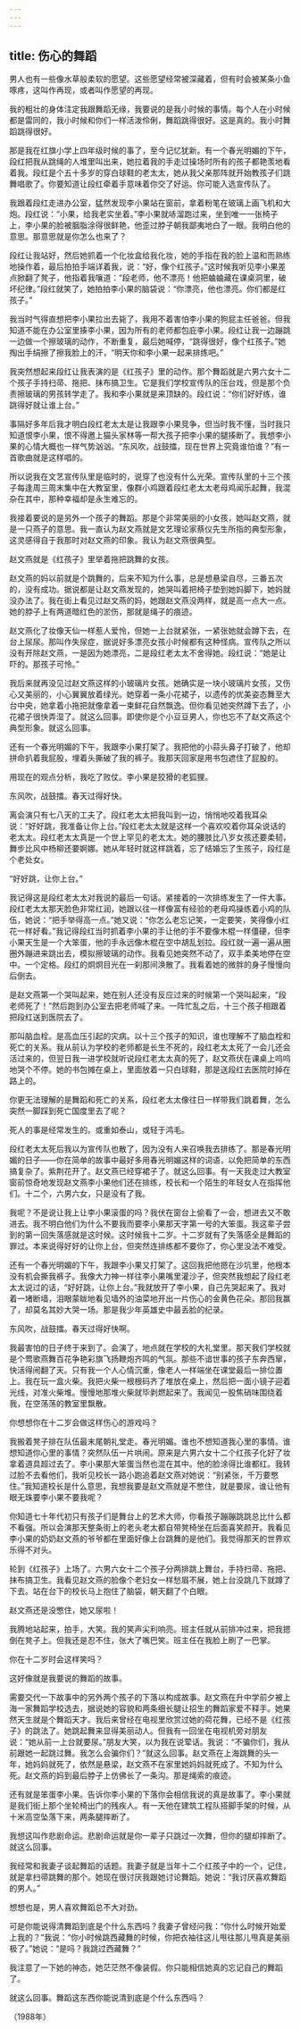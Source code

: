 ```yaml
---
---
---
```

title: 伤心的舞蹈
---




男人也有一些像水草般柔软的愿望。这些愿望经常被深藏着，但有时会被某条小鱼啄疼，这叫作再现，或者叫作愿望的再现。

我的粗壮的身体注定我跟舞蹈无缘，我要说的是我小时候的事情。每个人在小时候都是雷同的，我小时候和你们一样活泼伶俐，舞蹈跳得很好。这是真的。我小时舞蹈跳得很好。

那是我在红旗小学上四年级时候的事了，至今记忆犹新。有一个春光明媚的下午，段红把我从跳绳的人堆里叫出来，她拉着我的手走过操场时所有的孩子都艳羡地看着我。段红是个五十多岁的穿白球鞋的老太太，她从我父亲那阵就开始教孩子们跳舞唱歌了。你要知道让段红牵着手意味着你交了好运。你可能入选宣传队了。

我跟着段红走进办公室，猛然发现李小果站在窗前，拿着粉笔在玻璃上画飞机和大炮。段红说：“小果，给我老实坐着。”李小果就哧溜跑过来，坐到唯一一张椅子上，李小果的脸被胭脂涂得很鲜艳，他歪过脖子朝我鄙夷地白了一眼。我明白他的意思。那意思就是你怎么也来了？

段红让我站好，然后她抓着一个化妆盒给我化妆，她的手指在我的脸上温和而熟练地操作着，最后拍拍手端详着我，说：“好，像个红孩子。”这时候我听见李小果差点掀翻了凳子，他指着我嚷道：“段老师，他不漂亮！他把蛐蛐藏在课桌洞里，破坏纪律。”段红就笑了，她拍拍李小果的脑袋说：“你漂亮，他也漂亮。你们都是红孩子。”

我当时气得直想把李小果拉出去毙了，我用不着害怕李小果的狗屁主任爸爸。但我知道不能在办公室里揍李小果，因为所有的老师都包庇李小果。段红让我一边蹦跳一边做一个擦玻璃的动作，不断重复，最后她喊停，“跳得很好，像个红孩子。”她掏出手绢擦了擦我脸上的汗，“明天你和李小果一起来排练吧。”

我突然想起来段红让我表演的是《红孩子》里的动作。那个舞蹈就是六男六女十二个孩子手持扫帚、拖把、抹布搞卫生。它是我们学校宣传队的压台戏，但是那个负责擦玻璃的男孩转学走了。我和李小果就是来顶缺的。段红说：“你们好好练，谁跳得好就让谁上台。”

事隔好多年后我才明白段红老太太是让我跟李小果竞争，但当时我不懂，当时我只知道恨李小果，恨不得邀上猫头家林等一帮大孩子把李小果的腿揍断了。我想李小果的心情大概也一样气势汹汹。“东风吹，战鼓擂，现在世界上究竟谁怕谁？”有一首歌曲就是这样唱的。

所以说我在文艺宣传队里是临时的，说穿了也没有什么光荣。宣传队里的十三个孩子每逢周三周末集中在大教室里，像群小鸡跟着段红老太太老母鸡闻乐起舞，我混杂在其中，那种幸福却是永生难忘的。

我接着要说的是另外一个孩子的舞蹈。那是个非常美丽的小女孩，她叫赵文燕，就是一只燕子的意思。我一直认为赵文燕就是文艺理论家蔡仪先生所指的典型形象，这灵感得自于我那时对赵文燕的印象。我认为赵文燕很典型。

赵文燕就是《红孩子》里举着拖把跳舞的女孩。

赵文燕的妈以前就是个跳舞的，后来不知为什么事，总是想悬梁自尽，三番五次的，没有成功。据说都是让赵文燕发现的，她哭叫着把椅子垫到她妈脚下，她妈就没办法了。我在街上看见过赵文燕的妈，她跟赵文燕没两样，就是高一点大一点。她的脖子上有两道暗红色的淤伤，那就是绳子的痕迹。

赵文燕化了妆像天仙一样惹人爱怜，但她一上台就紧张，一紧张她就会蹲下去，在台上尿尿。那叫作失尿症，据说好多漂亮女孩小时候都有这种怪病。宣传队之所以没有开除赵文燕，一是因为她漂亮，二是段红老太太不舍得她。段红说：“她是让吓的。那孩子可怜。”

我后来就再没见过赵文燕这样的小玻璃片女孩。她确实是一块小玻璃片女孩，又伤心又美丽的，小心翼翼放着绿光。她穿着一条小花裙子，以遗传的优美姿态舞至大台中央，她拿着小拖把就像拿着一束鲜花自然飘逸。但你看见她突然蹲下去了，小花裙子很快弄湿了。就这么回事。即使你是个小豆豆男人，你也忘不了赵文燕这个典型形象。就这么回事。

还有一个春光明媚的下午，我跟李小果打架了。我把他的小蒜头鼻子打破了，他却拼命扒着我屁股，埋着头撕破了我的裤子。我那天回家是用书包遮住了屁股的。

用现在的观点分析，我吃了败仗。李小果是狡猾的老狐狸。

东风吹，战鼓擂。春天过得好快。

离会演只有七八天的工夫了。段红老太太把我叫到一边，悄悄地咬着我耳朵说：“好好跳，我准备让你上台。”段红老太太就是这样一个喜欢咬着你耳朵说话的老太太。段红老太太真是一个世上罕见的老太太。她的腰肢比八岁女孩还要柔韧，舞步比风中杨柳还要婀娜。她从年轻时就这样跳着，忘了结婚忘了生孩子，段红是个老处女。

“好好跳，让你上台。”

我记得这是段红老太太对我说的最后一句话。紧接着的一次排练发生了一件大事。段红老太太那天脸色非常红润，她跟以往一样像富有经验的老母鸡操练着小鸡的队伍，她说：“把手举得高一点。”她又说：“你怎么老忘记笑，一定要笑，笑得像小红花一样好看。”我记得段红当时抓着李小果的手让他的手不要像木棍一样僵硬，但李小果天生是一个大笨蛋，他的手永远像木棍在空中胡乱划拉。段红就一遍一遍从圈圈外蹦进来跳出去，模拟擦玻璃的动作。我看见她突然不动了，双手柔美地停在空中。一个定格。段红的炯炯目光在一刹那间涣散了。我看着她的微胖的身子慢慢向后倒去。

是赵文燕第一个哭叫起来，她在别人还没有反应过来的时候第一个哭叫起来，“段老师死了！”然后跑到办公室去把老师喊了来。一阵忙乱之后，十三个孩子相跟着把段红送到医院去了。

那叫脑血栓。是高血压引起的灾病。以十三个孩子的知识，谁也理解不了脑血栓和死亡的关系。我从前认为学校的老师都是长生不死的，段红老太太死了一会儿还会活过来的，但翌日我一进学校就听说段红老太太真的死了，赵文燕伏在课桌上呜呜地哭个不停。她的书包摊在桌上，里面放着一只白球鞋，那是送段红去医院时掉在路上的。

你更无法理解的是舞蹈和死亡的关系，段红老太太像往日一样带我们跳着舞，怎么突然一脚踩到死亡国度里去了呢？

死人的事是经常发生的。或重如泰山，或轻于鸿毛。

段红老太太死后我以为宣传队也散了，因为没有人来召唤我去排练了。那是春光明媚的日子——你在简单的故事中最好多用春光明媚这样的词语，以免把简单的东西搞复杂了。紫荆花开了。赵文燕已经穿裙子了。就这么回事。有一天我走过大教室窗前惊奇地发现赵文燕李小果他们还在排练，校长和一个陌生的年轻女人在指挥他们。十二个，六男六女，只是没有了我。

我呢？不是说让我上让李小果滚蛋的吗？我伏在窗台上偷看了一会，想进去又不敢进去。我不明白他们为什么不要我而要李小果那天字第一号的大笨蛋。我这辈子尝到的第一回失落感就是这时候。这时候我十二岁。十二岁就有了失落感全是舞蹈的罪过。本来说得好好的让你上台，但突然连排练都不要你了，你心里没法不难受。

还有一个春光明媚的下午，我跟李小果又打架了。这回我把他摁在沙坑里，他根本没有机会撕我裤子。我像大力神一样往李小果嘴里灌沙子，但突然我想起了段红老太太说过的话，“好好跳，让你上台。”我就放开了李小果，自己先哭起来了。我对着一堵断墙，泪眼蒙眬地看见墙外的油菜地开出一片伤心的金黄色花朵。那回我赢了，却莫名其妙大哭一场。那是我少年英雄史中最丢脸的纪录。

东风吹，战鼓擂。春天过得好快啊。

我最害怕的日子终于来到了。会演了，地点就在学校的大礼堂里。那天我们学校就是个莺歌燕舞百花争艳彩旗飞扬鞭炮齐鸣的气氛。那些不谙世事的孩子东奔西窜，快活得闹翻了天。只有我一个人心情沉重，像老人一样端坐在课堂最后一排位置上。我在玩一盒火柴。我把火柴一根根码齐了堆放在桌上，然后把一面小镜子迎着光线，对准火柴堆。慢慢地那堆火柴就毕剥燃起来了。我闻见一股焦硝味围绕着我，在空荡荡的教室里飘散。

你想想你在十二岁会做这样伤心的游戏吗？

我搬着凳子排在队伍最末尾朝礼堂走。春光明媚。谁也不想知道我心里的事情。谁想知道你心里的事情？突然队伍一片哄闹。原来是六男六女十二个红孩子化好了妆拿着道具超过去了。李小果那大笨蛋当然也混在其中。他的脸涂得比谁都红。我转过脸不去看他们，我听见校长一路小跑追着赵文燕对她说：“别紧张，千万要憋住。”我知道校长是什么意思，我想我要是赵文燕就是不憋住，就是要尿，谁让他有眼无珠要李小果不要我呢？

你知道七十年代初只有孩子们是舞台上的艺术大师，你看孩子蹦蹦跳跳总比什么都不看强。所以会演那天整条街上的老头老太都自带凳椅坐在后面喜笑颜开。我看见李小果的奶奶赵文燕的爷爷都在里面好像上台跳舞的是他们。我觉得那天的世界欢乐得不对头。

轮到《红孩子》上场了。六男六女十二个孩子分两排跳上舞台，手持扫帚、拖把、抹布搞卫生。我看见赵文燕的脸像个老妇女一样愁眉不展，她上台没跳几下就蹲了下去。站在台下的校长马上抱住了脑袋，朝天翻了个白眼。

赵文燕还是没憋住，她又尿啦！

我腾地站起来，拍手，大笑。我的笑声尖利响亮。班主任就从前排冲过来，把我摁倒在凳子上。但我还是忍不住，张大了嘴巴笑。班主任在我脸上刷了一巴掌。

你在十二岁时会这样笑吗？

这好像就是我要说的舞蹈的故事。

需要交代一下故事中的另外两个孩子的下落以构成故事。赵文燕在升中学前夕被上海一家舞蹈学校选去，据说她的容貌和两条细长腿让招生的舞蹈家爱不释手。她果然天生就是个舞蹈天才。我后来曾经在电视里欣赏过她的荷花舞，已经不是《红孩子》的跳法了。她跳起舞来显得美丽动人。但我有一回坐在电视机旁对朋友说：“她从前一上台就要尿。”朋友大笑，以为我在说荤话。我说：“不骗你们，我从前跟她一起跳过舞。我怎么会骗你们？”就这么回事。赵文燕在上海跳舞的头一年，她妈妈就死了，依然是悬梁，赵文燕不在家里她妈妈就死成了。不知为什么死。赵文燕的妈到最后脖子上仿佛长了一条沟。那是绳索的痕迹。

还有就是笨蛋李小果。告诉你李小果的下落你会相信我说的真是故事了。李小果就是我们街上那个坐轮椅出门的残疾人。有一天他在建筑工程队搭脚手架的时候，从十米高空坠落下来，两条腿摔断了。

我想这叫作悲剧命运。悲剧命运就是你一辈子只跳过一次舞，但你的腿却摔断了。就这么回事。

我经常和我妻子谈起舞蹈的话题。我妻子就是当年十二个红孩子中的一个，记住，就是拿扫帚跳舞的那个。她现在很讨厌我跟她讨论舞蹈。她说：“我讨厌喜欢舞蹈的男人。”

想想也是，男人喜欢舞蹈总不大对劲。

可是你能说得清舞蹈到底是个什么东西吗？我妻子曾经问我：“你什么时候开始爱上我的？”我说：“你小时候跳西藏舞的时候，你把衣袖往这儿甩往那儿甩真是美丽极了。”她说：“是吗？我跳过西藏舞？”

我注意了一下她的神态，她茫茫然不像装假。你只能相信她真的忘记自己的舞蹈了。

就这么回事。舞蹈这东西你能说清到底是个什么东西吗？

（1988年）